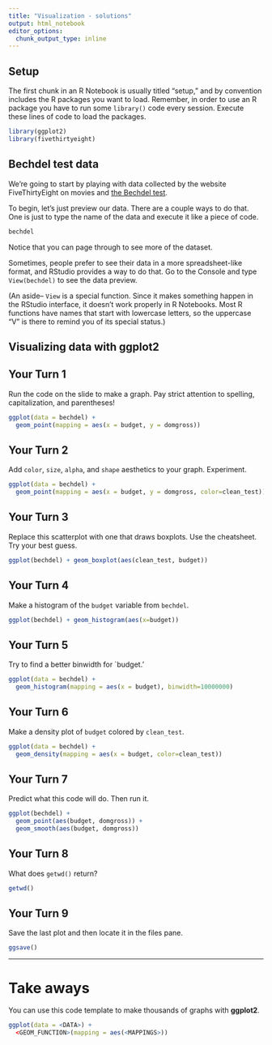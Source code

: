 ```yaml
---
title: "Visualization - solutions"
output: html_notebook
editor_options: 
  chunk_output_type: inline
---
```


## Setup

The first chunk in an R Notebook is usually titled "setup," and by convention includes the R packages you want to load. Remember, in order to use an R package you have to run some `library()` code every session. Execute these lines of code to load the packages. 

```r
library(ggplot2)
library(fivethirtyeight)
```

## Bechdel test data

We're going to start by playing with data collected by the website FiveThirtyEight on movies and [the Bechdel test](https://en.wikipedia.org/wiki/Bechdel_test). 

To begin, let's just preview our data. There are a couple ways to do that. One is just to type the name of the data and execute it like a piece of code. 

```r
bechdel
```

Notice that you can page through to see more of the dataset. 

Sometimes, people prefer to see their data in a more spreadsheet-like format, and RStudio provides a way to do that. Go to the Console and type `View(bechdel)` to see the data preview. 

(An aside-- `View` is a special function. Since it makes something happen in the RStudio interface, it doesn't work properly in R Notebooks. Most R functions have names that start with lowercase letters, so the uppercase "V" is there to remind you of its special status.)



## Visualizing data with ggplot2

## Your Turn 1

Run the code on the slide to make a graph. Pay strict attention to spelling, capitalization, and parentheses!

```r
ggplot(data = bechdel) +
  geom_point(mapping = aes(x = budget, y = domgross))
```

## Your Turn 2

Add `color`, `size`, `alpha`, and `shape` aesthetics to your graph. Experiment.  

```r
ggplot(data = bechdel) +
  geom_point(mapping = aes(x = budget, y = domgross, color=clean_test))
```

## Your Turn 3

Replace this scatterplot with one that draws boxplots. Use the cheatsheet. Try your best guess.

```r
ggplot(bechdel) + geom_boxplot(aes(clean_test, budget))
```

## Your Turn 4

Make a histogram of the `budget` variable from `bechdel`.

```r
ggplot(bechdel) + geom_histogram(aes(x=budget))
```

## Your Turn 5
Try to find a better binwidth for `budget.'

```r
ggplot(data = bechdel) +
  geom_histogram(mapping = aes(x = budget), binwidth=10000000)
```

## Your Turn 6

Make a density plot of `budget` colored by `clean_test`.

```r
ggplot(data = bechdel) +
  geom_density(mapping = aes(x = budget, color=clean_test))
```


## Your Turn 7

Predict what this code will do. Then run it.

```r
ggplot(bechdel) + 
  geom_point(aes(budget, domgross)) +
  geom_smooth(aes(budget, domgross))
```

## Your Turn 8

What does `getwd()` return?

```r
getwd()
```

## Your Turn 9

Save the last plot and then locate it in the files pane.

```r
ggsave()
```

***

# Take aways

You can use this code template to make thousands of graphs with **ggplot2**.

```r
ggplot(data = <DATA>) +
  <GEOM_FUNCTION>(mapping = aes(<MAPPINGS>))
```